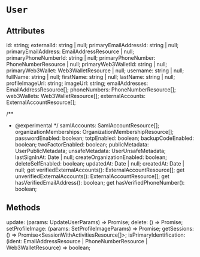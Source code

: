 
# `User`

## Attributes

  id: string;
  externalId: string | null;
  primaryEmailAddressId: string | null;
  primaryEmailAddress: EmailAddressResource | null;
  primaryPhoneNumberId: string | null;
  primaryPhoneNumber: PhoneNumberResource | null;
  primaryWeb3WalletId: string | null;
  primaryWeb3Wallet: Web3WalletResource | null;
  username: string | null;
  fullName: string | null;
  firstName: string | null;
  lastName: string | null;
  profileImageUrl: string;
  imageUrl: string;
  emailAddresses: EmailAddressResource[];
  phoneNumbers: PhoneNumberResource[];
  web3Wallets: Web3WalletResource[];
  externalAccounts: ExternalAccountResource[];

  /**
   * @experimental
   */
  samlAccounts: SamlAccountResource[];
  organizationMemberships: OrganizationMembershipResource[];
  passwordEnabled: boolean;
  totpEnabled: boolean;
  backupCodeEnabled: boolean;
  twoFactorEnabled: boolean;
  publicMetadata: UserPublicMetadata;
  unsafeMetadata: UserUnsafeMetadata;
  lastSignInAt: Date | null;
  createOrganizationEnabled: boolean;
  deleteSelfEnabled: boolean;
  updatedAt: Date | null;
  createdAt: Date | null;
  get verifiedExternalAccounts(): ExternalAccountResource[];
  get unverifiedExternalAccounts(): ExternalAccountResource[];
  get hasVerifiedEmailAddress(): boolean;
  get hasVerifiedPhoneNumber(): boolean;


## Methods

  update: (params: UpdateUserParams) => Promise<UserResource>;
  delete: () => Promise<void>;
  setProfileImage: (params: SetProfileImageParams) => Promise<ImageResource>;
  getSessions: () => Promise<SessionWithActivitiesResource[]>;
  isPrimaryIdentification: (ident: EmailAddressResource | PhoneNumberResource | Web3WalletResource) => boolean;

